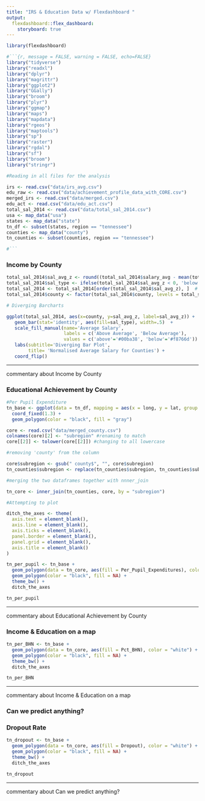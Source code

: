```yaml
---
title: "IRS & Education Data w/ Flexdashboard "
output: 
  flexdashboard::flex_dashboard:
    storyboard: true
---
```


```r
library(flexdashboard)

#```{r, message = FALSE, warning = FALSE, echo=FALSE}
library("tidyverse")
library("readxl")
library("dplyr")
library("magrittr")
library("ggplot2")
library("GGally")
library("broom")
library("plyr")
library("ggmap")
library("maps")
library("mapdata")
library("rgeos")
library("maptools")
library("sp")
library("raster")
library("rgdal")
library("sf")
library("broom")
library("stringr")

#Reading in all files for the analysis 

irs <- read.csv("data/irs_avg.csv")
edu_raw <- read.csv("data/achievement_profile_data_with_CORE.csv")
merged_irs <- read.csv("data/merged.csv")
edu_act <- read.csv("data/edu_act.csv")
total_sal_2014 <- read.csv("data/total_sal_2014.csv")
usa <- map_data("usa")
states <- map_data("state")
tn_df <- subset(states, region == "tennessee")
counties <- map_data("county")
tn_counties <- subset(counties, region == "tennessee")

#```

```


### Income by County

```r
total_sal_2014$sal_avg_z <- round((total_sal_2014$salary_avg - mean(total_sal_2014$salary_avg,na.rm=TRUE))/sd(total_sal_2014$salary_avg,na.rm=TRUE), 2)  # compute normalized mpg
total_sal_2014$sal_type <- ifelse(total_sal_2014$sal_avg_z < 0, 'below', 'above')  # above / below avg flag
total_sal_2014 <- total_sal_2014[order(total_sal_2014$sal_avg_z), ]  # sort
total_sal_2014$county <- factor(total_sal_2014$county, levels = total_sal_2014$county)  # convert to factor to retain sorted order in plot.

# Diverging Barcharts

ggplot(total_sal_2014, aes(x=county, y=sal_avg_z, label=sal_avg_z)) +
   geom_bar(stat='identity', aes(fill=sal_type), width=.5)  +
   scale_fill_manual(name='Average Salary',
                     labels = c('Above Average', 'Below Average'),
                     values = c('above'='#00ba38', 'below'='#f8766d')) +
   labs(subtitle='Diverging Bar Plot',
        title= 'Normalised Average Salary for Counties') +
   coord_flip()
```

***
commentary about Income by County


### Educational Achievement by County

```r
#Per Pupil Expenditure
tn_base <- ggplot(data = tn_df, mapping = aes(x = long, y = lat, group = group)) + 
  coord_fixed(1.3) + 
  geom_polygon(color = "black", fill = "gray")

core <- read.csv("data/merged_county.csv")
colnames(core)[2] <- "subregion" #renaming to match
core[[2]] <- tolower(core[[2]]) #changing to all lowercase

#removing 'county' from the column

core$subregion <- gsub(" county$", "", core$subregion)
tn_counties$subregion <- replace(tn_counties$subregion, tn_counties$subregion=="de kalb", "dekalb")

#merging the two dataframes together with nnner_join

tn_core <- inner_join(tn_counties, core, by = "subregion")

#Attempting to plot

ditch_the_axes <- theme(
  axis.text = element_blank(),
  axis.line = element_blank(),
  axis.ticks = element_blank(),
  panel.border = element_blank(),
  panel.grid = element_blank(),
  axis.title = element_blank()
)

tn_per_pupil <- tn_base + 
  geom_polygon(data = tn_core, aes(fill = Per_Pupil_Expenditures), color = "white") +
  geom_polygon(color = "black", fill = NA) +
  theme_bw() +
  ditch_the_axes

tn_per_pupil

```

***
commentary about Educational Achievement by County

### Income & Education on a map

```r
tn_per_BHN <- tn_base + 
  geom_polygon(data = tn_core, aes(fill = Pct_BHN), color = "white") +
  geom_polygon(color = "black", fill = NA) +
  theme_bw() +
  ditch_the_axes

tn_per_BHN
```

***
commentary about Income & Education on a map


### Can we predict anything?

### Dropout Rate

```r
tn_dropout <- tn_base + 
  geom_polygon(data = tn_core, aes(fill = Dropout), color = "white") +
  geom_polygon(color = "black", fill = NA) +
  theme_bw() +
  ditch_the_axes

tn_dropout
```

***
commentary about Can we predict anything?
